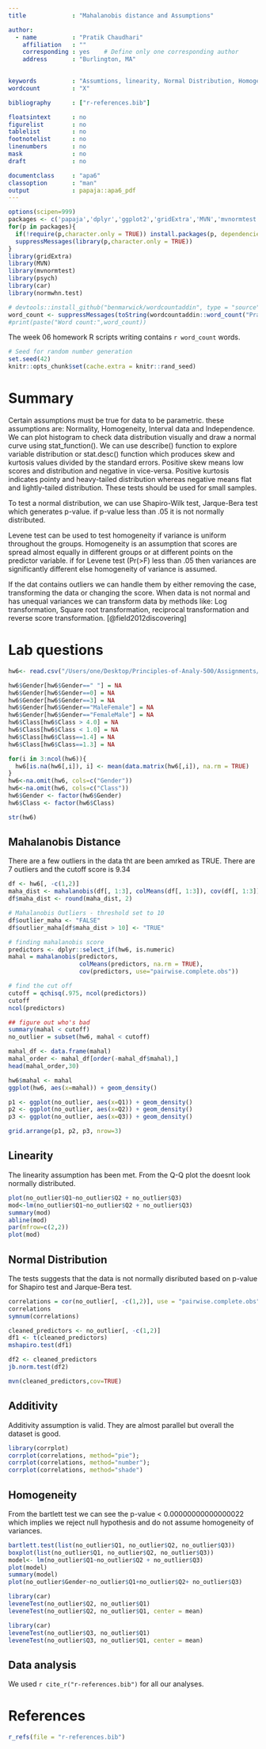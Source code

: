 ```yaml
---
title             : "Mahalanobis distance and Assumptions"

author: 
  - name          : "Pratik Chaudhari"
    affiliation   : ""
    corresponding : yes    # Define only one corresponding author
    address       : "Burlington, MA"

  
keywords          : "Assumtions, linearity, Normal Distribution, Homogeneity"
wordcount         : "X"

bibliography      : ["r-references.bib"]

floatsintext      : no
figurelist        : no
tablelist         : no
footnotelist      : no
linenumbers       : no
mask              : no
draft             : no

documentclass     : "apa6"
classoption       : "man"
output            : papaja::apa6_pdf
---
```

```r
options(scipen=999)
packages <- c('papaja','dplyr','ggplot2','gridExtra','MVN','mvnormtest','normwhn.test','normtest','psych')
for(p in packages){
  if(!require(p,character.only = TRUE)) install.packages(p, dependencies = TRUE)
  suppressMessages(library(p,character.only = TRUE))
}
library(gridExtra)
library(MVN)
library(mvnormtest)
library(psych)
library(car)
library(normwhn.test)
```

```r
# devtools::install_github("benmarwick/wordcountaddin", type = "source", dependencies = TRUE)
word_count <- suppressMessages(toString(wordcountaddin::word_count("Pratik_Chaudhari_HW6.Rmd")))
#print(paste("Word count:",word_count))
```

The week 06 homework R scripts writing contains `r word_count` words.

```r
# Seed for random number generation
set.seed(42)
knitr::opts_chunk$set(cache.extra = knitr::rand_seed)
```

# Summary
Certain assumptions must be true for data to be parametric. these assumptions are: Normality, Homogeneity, Interval data and Independence. We can plot histogram to check data distribution visually and draw a normal curve using stat_function(). We can use describe() function to explore variable distribution or stat.desc() function which produces skew and kurtosis values divided by the standard errors. Positive skew means low scores and distribution and negative in vice-versa.  Positive kurtosis indicates pointy and heavy-tailed distribution whereas negative means flat and lightly-tailed distribution. These tests should be used for small samples.

To test a normal distribution, we can use Shapiro-Wilk test, Jarque-Bera test which generates p-value. if p-value less than .05 it is not normally distributed.

Levene test can be used to test homogeneity if variance is uniform throughout the groups. Homogeneity is an assumption that scores are spread almost equally in different groups or at different points on the predictor variable. if for Levene test (Pr(>F) less than .05 then variances are significantly different else homogeneity of variance is assumed. 

If the dat contains outliers we can handle them by either removing the case, transforming the data or changing the score. When data is not normal and has unequal variances we can transform data by methods like: Log transformation, Square root transformation, reciprocal transformation and reverse score transformation. [@field2012discovering]


# Lab questions
```r
hw6<- read.csv("/Users/one/Desktop/Principles-of-Analy-500/Assignments/HW-6/Lab3.csv", header = TRUE)
```

```r
hw6$Gender[hw6$Gender==" "] = NA
hw6$Gender[hw6$Gender==0] = NA
hw6$Gender[hw6$Gender==3] = NA
hw6$Gender[hw6$Gender=="MaleFemale"] = NA
hw6$Gender[hw6$Gender=="FemaleMale"] = NA
hw6$Class[hw6$Class > 4.0] = NA
hw6$Class[hw6$Class < 1.0] = NA
hw6$Class[hw6$Class==1.4] = NA
hw6$Class[hw6$Class==1.3] = NA
```

```r
for(i in 3:ncol(hw6)){
  hw6[is.na(hw6[,i]), i] <- mean(data.matrix(hw6[,i]), na.rm = TRUE)
}
hw6<-na.omit(hw6, cols=c("Gender"))
hw6<-na.omit(hw6, cols=c("Class"))
hw6$Gender <- factor(hw6$Gender)
hw6$Class <- factor(hw6$Class)
```

```r
str(hw6)
```

## Mahalanobis Distance
There are a few outliers in the data tht are been amrked as TRUE. There are 7 outliers and the cutoff score is 9.34
```r
df <- hw6[, -c(1,2)]
maha_dist <- mahalanobis(df[, 1:3], colMeans(df[, 1:3]), cov(df[, 1:3]))
df$maha_dist <- round(maha_dist, 2)
```


```r
# Mahalanobis Outliers - threshold set to 10
df$outlier_maha <- "FALSE"
df$outlier_maha[df$maha_dist > 10] <- "TRUE"
```

```r
# finding mahalanobis score
predictors <- dplyr::select_if(hw6, is.numeric)
mahal = mahalanobis(predictors, 
                    colMeans(predictors, na.rm = TRUE),
                    cov(predictors, use="pairwise.complete.obs"))

# find the cut off
cutoff = qchisq(.975, ncol(predictors)) 
cutoff
ncol(predictors)

## figure out who's bad
summary(mahal < cutoff)
no_outlier = subset(hw6, mahal < cutoff)
```

```r
mahal_df <- data.frame(mahal)
mahal_order <- mahal_df[order(-mahal_df$mahal),]
head(mahal_order,30)
```

```r
hw6$mahal <- mahal
ggplot(hw6, aes(x=mahal)) + geom_density()
```

```r
p1 <- ggplot(no_outlier, aes(x=Q1)) + geom_density()
p2 <- ggplot(no_outlier, aes(x=Q2)) + geom_density()
p3 <- ggplot(no_outlier, aes(x=Q3)) + geom_density()

grid.arrange(p1, p2, p3, nrow=3)
```

## Linearity
The linearity assumption has been met. From the Q-Q plot the doesnt look normally distributed.
```r
plot(no_outlier$Q1~no_outlier$Q2 + no_outlier$Q3)
mod<-lm(no_outlier$Q1~no_outlier$Q2 + no_outlier$Q3)
summary(mod)
abline(mod)
par(mfrow=c(2,2))
plot(mod)
```

## Normal Distribution
The tests suggests that the data is not normally disributed based on p-value for Shapiro test and Jarque-Bera test.
```r
correlations = cor(no_outlier[, -c(1,2)], use = "pairwise.complete.obs")
correlations
symnum(correlations)
```

```r
cleaned_predictors <- no_outlier[, -c(1,2)]
df1 <- t(cleaned_predictors)
mshapiro.test(df1)
```

```r
df2 <- cleaned_predictors
jb.norm.test(df2)
```

```r
mvn(cleaned_predictors,cov=TRUE)
```


## Additivity
Additivity assumption is valid. They are almost parallel but overall the dataset is good.
```r
library(corrplot)
corrplot(correlations, method="pie");
corrplot(correlations, method="number");
corrplot(correlations, method="shade")
```


## Homogeneity
From the bartlett test we can see the p-value < 0.00000000000000022 which implies we reject null hypothesis and do not assume homogeneity of variances.
```r
bartlett.test(list(no_outlier$Q1, no_outlier$Q2, no_outlier$Q3))
boxplot(list(no_outlier$Q1, no_outlier$Q2, no_outlier$Q3))
model<- lm(no_outlier$Q1~no_outlier$Q2 + no_outlier$Q3)
plot(model)
summary(model)
plot(no_outlier$Gender~no_outlier$Q1+no_outlier$Q2+ no_outlier$Q3)
```

```r
library(car)
leveneTest(no_outlier$Q2, no_outlier$Q1)
leveneTest(no_outlier$Q2, no_outlier$Q1, center = mean)
```

```r
library(car)
leveneTest(no_outlier$Q3, no_outlier$Q1)
leveneTest(no_outlier$Q3, no_outlier$Q1, center = mean)
```

## Data analysis
We used `r cite_r("r-references.bib")` for all our analyses.

\newpage

# References
```r
r_refs(file = "r-references.bib")
```

\begingroup
\setlength{\parindent}{-0.5in}
\setlength{\leftskip}{0.5in}

<div id = "refs"></div>
\endgroup
